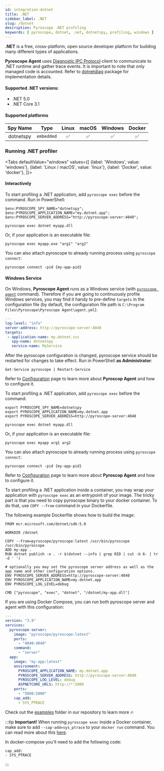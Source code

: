```yaml
---
id: integration-dotnet
title: .NET
sidebar_label: .NET
slug: /dotnet
description: Pyroscope .NET profiling
keywords: [ pyroscope, dotnet, .net, dotnetspy, profiling, windows ]
---
```





**.NET** is a free, cross-platform, open source developer platform for building many different types of applications.

**Pyroscope Agent** uses [Diagnostic IPC Protocol](https://github.com/dotnet/diagnostics/blob/main/documentation/design-docs/ipc-protocol.md)
client to communicate to .NET runtime and gather trace events. It is important to note that only managed code is accounted. Refer to [dotnetdiag](https://github.com/pyroscope-io/dotnetdiag) package for implementation details.

#### Supported .NET versions:
 - .NET 5.0
 - .NET Core 3.1

#### Supported platforms

| Spy Name     | Type         | Linux | macOS | Windows | Docker |
|:------------:|:------------:|:-----:|:-----:|:-------:|:------:|
| dotnetspy    | `embedded`   |   ✅  |   ✅  |    ✅   |   ✅   |


### Running .NET profiler

<Tabs
  defaultValue="windows"
  values={[
    {label: 'Windows', value: 'windows'},
    {label: 'Linux / macOS', value: 'linux'},
    {label: 'Docker', value: 'docker'},
  ]}>
  <TabItem value="windows">

#### Interactively

To start profiling a .NET application, add `pyroscope exec` before the command. Run in PowerShell:

```shell
$env:PYROSCOPE_SPY_NAME="dotnetspy";
$env:PYROSCOPE_APPLICATION_NAME="my.dotnet.app";
$env:PYROSCOPE_SERVER_ADDRESS="http://pyroscope-server:4040";

pyroscope exec dotnet myapp.dll
```

Or, if your application is an executable file:

```shell
pyroscope exec myapp.exe "arg1" "arg2"
```

You can also attach pyroscope to already running process using `pyroscope connect`:

```shell
pyroscope connect -pid {my-app-pid}
```

#### Windows Service

On Windows, **Pyroscope Agent** runs as a Windows service (with [`pyroscope agent`](agent-configuration-agent) command). Therefore if you are going
to continuously profile Windows services, you may find it handy to pre-define `targets` in the configuration file
(by default, the configuration file path is `C:\Program Files\Pyroscope\Pyroscope Agent\agent.yml`):

```yaml
---
log-level: "info"
server-address: http://pyroscope-server:4040
targets:
 - application-name: my.dotnet.svc
   spy-name: dotnetspy
   service-name: MyService
```

After the pyroscope configuration is changed, pyroscope service should be restarted for changes to take effect.
Run in PowerShell **as Administrator**:

```shell
Get-Service pyroscope | Restart-Service
```

Refer to [Configuration](/docs/agent-configuration-overview) page to learn more about **Pyroscop Agent** and how to configure it.

  </TabItem>
  <TabItem value="linux">

To start profiling a .NET application, add `pyroscope exec` before the command:

```shell
export PYROSCOPE_SPY_NAME=dotnetspy
export PYROSCOPE_APPLICATION_NAME=my.dotnet.app
export PYROSCOPE_SERVER_ADDRESS=http://pyroscope-server:4040

pyroscope exec dotnet myapp.dll
```

Or, if your application is an executable file:
```shell
pyroscope exec myapp arg1 arg2
```

You can also attach pyroscope to already running process using `pyroscope connect`:

```shell
pyroscope connect -pid {my-app-pid}
```

Refer to [Configuration](/docs/agent-configuration-overview) page to learn more about **Pyroscop Agent** and how to configure it.

  </TabItem>
  <TabItem value="docker">

To start profiling a .NET application inside a container, you may wrap your application with `pyroscope exec` as an
entrypoint of your image. The tricky part is that you need to copy pyroscope binary to your docker container.
To do that, use `COPY --from` command in your Dockerfile.

The following example Dockerfile shows how to build the image:
```shell
FROM mcr.microsoft.com/dotnet/sdk:5.0

WORKDIR /dotnet

COPY --from=pyroscope/pyroscope:latest /usr/bin/pyroscope /usr/bin/pyroscope
ADD my-app .
RUN dotnet publish -o . -r $(dotnet --info | grep RID | cut -b 6- | tr -d ' ')

# optionally you may set the pyroscope server address as well as the app name and other configuration options.
ENV PYROSCOPE_SERVER_ADDRESS=http://pyroscope-server:4040
ENV PYROSCOPE_APPLICATION_NAME=my.dotnet.app
ENV PYROSCOPE_LOG_LEVEL=debug

CMD ["pyroscope", "exec", "dotnet", "/dotnet/my-app.dll"]
```

If you are using Docker Compose, you can run both pyroscope server and agent with this configuration:

```yaml
---
version: "3.9"
services:
  pyroscope-server:
    image: "pyroscope/pyroscope:latest"
    ports:
      - "4040:4040"
    command:
      - "server"
  app:
    image: "my-app:latest"
    environment:
      PYROSCOPE_APPLICATION_NAME: my.dotnet.app
      PYROSCOPE_SERVER_ADDRESS: http://pyroscope-server:4040
      PYROSCOPE_LOG_LEVEL: debug
      ASPNETCORE_URLS: http://*:5000
    ports:
      - "5000:5000"
    cap_add:
      - SYS_PTRACE
```

Check out the [examples](https://github.com/pyroscope-io/pyroscope/tree/main/examples/dotnet) folder in our repository to learn more 🔥

:::tip **Important!**
When running `pyroscope exec` inside a Docker container, make sure to add `--cap-add=sys_ptrace` to your `docker run` command. You can read more about this [here](https://jvns.ca/blog/2020/04/29/why-strace-doesnt-work-in-docker/).

In docker-compose you'll need to add the following code:
```
cap_add:
- SYS_PTRACE
```
:::

  </TabItem>

</Tabs>
